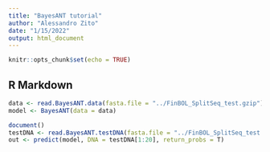 ```yaml
---
title: "BayesANT tutorial"
author: "Alessandro Zito"
date: "1/15/2022"
output: html_document
---
```


```r
knitr::opts_chunk$set(echo = TRUE)
```

## R Markdown

```r
data <- read.BayesANT.data(fasta.file = "../FinBOL_SplitSeq_test.gzip")
model <- BayesANT(data = data)

document()
testDNA <- read.BayesANT.testDNA(fasta.file = "../FinBOL_SplitSeq_test.gzip")
out <- predict(model, DNA = testDNA[1:20], return_probs = T)

```

